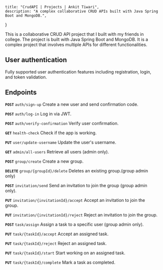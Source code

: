    title: "CrudAPI | Projects | Ankit Tiwari",
    description: "A complex collaborative CRUD APIs built with Java Spring Boot and MongoDB.",
}

This is a collaborative CRUD API project that I built with my friends in college. The project is built with Java Spring Boot and MongoDB. It is a complex project that involves multiple APIs for different functionalities.

## User authentication
Fully supported user authentication features including registration, login, and token validation.

## Endpoints

**`POST`**    `auth/sign-up`	Create a new user and send confirmation code.

**`POST`**    `auth/log-in`	Log in via JWT.

**`POST`**    `auth/verify-confirmation`	Verify user confirmation.

**`GET`**    `health-check`	Check if the app is working.

**`PUT`**    `user/update-username`	Update the user's username.

**`GET`**    `admin/all-users`	Retrieve all users (admin only).

**`POST`**    `group/create`	Create a new group.

**`DELETE`**    `group/{groupId}/delete`	Deletes an existing group.(group admin only)

**`POST`**    `invitation/send`	Send an invitation to join the group (group admin only).

**`PUT`**    `invitation/{invitationId}/accept`	Accept an invitation to join the group.

**`PUT`**    `invitation/{invitationId}/reject`	Reject an invitation to join the group.

**`POST`**    `task/assign`	Assign a task to a specific user (group admin only).

**`PUT`**    `task/{taskId}/accept`	Accept an assigned task.

**`PUT`**    `task/{taskId}/reject`	Reject an assigned task.

**`PUT`**    `task/{taskId}/start`	Start working on an assigned task.

**`PUT`**    `task/{taskId}/complete`	Mark a task as completed.